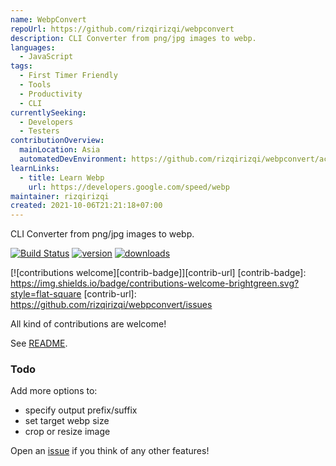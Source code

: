 ```yaml
---
name: WebpConvert
repoUrl: https://github.com/rizqirizqi/webpconvert
description: CLI Converter from png/jpg images to webp.
languages:
  - JavaScript
tags:
  - First Timer Friendly
  - Tools
  - Productivity
  - CLI
currentlySeeking:
  - Developers
  - Testers
contributionOverview:
  mainLocation: Asia
  automatedDevEnvironment: https://github.com/rizqirizqi/webpconvert/actions
learnLinks:
  - title: Learn Webp
    url: https://developers.google.com/speed/webp
maintainer: rizqirizqi
created: 2021-10-06T21:21:18+07:00
---
```


<Overview>

CLI Converter from png/jpg images to webp.

[![Build Status][build-badge]][build-url]
[![version][version-badge]][version-url]
[![downloads][downloads-badge]][downloads-url]

[build-badge]: https://img.shields.io/github/workflow/status/rizqirizqi/webpconvert/Publish?style=flat-square
[build-url]: https://github.com/rizqirizqi/webpconvert/actions
[version-badge]: https://img.shields.io/npm/v/webpconvert.svg?style=flat-square
[version-url]: https://www.npmjs.com/package/webpconvert
[downloads-badge]: https://img.shields.io/npm/dm/webpconvert.svg?style=flat-square
[downloads-url]: http://npm-stat.com/charts.html?package=webpconvert&from=2019-01-01

</Overview>

<Contributing>

[![contributions welcome][contrib-badge]][contrib-url]
[contrib-badge]: https://img.shields.io/badge/contributions-welcome-brightgreen.svg?style=flat-square
[contrib-url]: https://github.com/rizqirizqi/webpconvert/issues

All kind of contributions are welcome!

See [README](https://github.com/rizqirizqi/webpconvert#readme).

### Todo
Add more options to:
- specify output prefix/suffix
- set target webp size
- crop or resize image

Open an [issue](https://github.com/rizqirizqi/webpconvert) if you think of any other features!

</Contributing>
